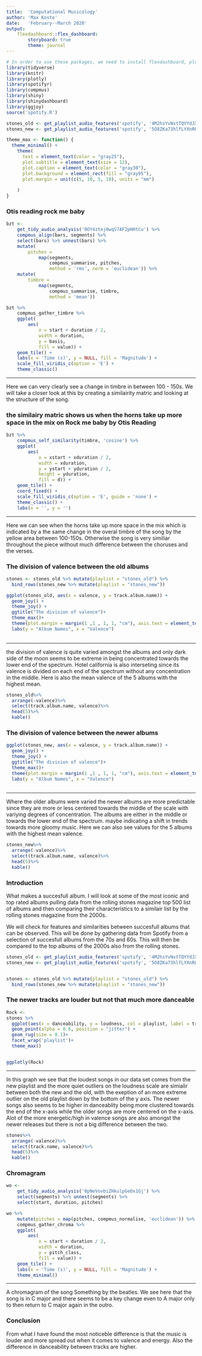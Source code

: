 ```yaml
---
title:  'Computational Musicology'
author: 'Max Koste'
date:   'February--March 2020'
output: 
    flexdashboard::flex_dashboard:
        storyboard: true
        theme: journal
---
```


```r
# In order to use these packages, we need to install flexdashboard, plotly, and Cairo.
library(tidyverse)
library(knitr)
library(plotly)
library(spotifyr)
library(compmus)
library(shiny)
library(shinydashboard)
library(ggjoy)
source('spotify.R')

stones_old <- get_playlist_audio_features('spotify', '4M2hsYvNxtTQYYdJXM7nZf')
stones_new <- get_playlist_audio_features('spotify', '5O8ZKa73hlfLYXnRLbU1xk')

theme_max <- function() {
  theme_minimal() +
    theme(
      text = element_text(color = "gray25"),
      plot.subtitle = element_text(size = 12),
      plot.caption = element_text(color = "gray30"),
      plot.background = element_rect(fill = "gray95"),
      plot.margin = unit(c(5, 10, 5, 10), units = "mm")
      
    )
}

```


### Otis reading rock me baby

```r
bzt <- 
    get_tidy_audio_analysis('0OY4ztej0wqS7AF2pHHtCu') %>% 
    compmus_align(bars, segments) %>% 
    select(bars) %>% unnest(bars) %>% 
    mutate(
        pitches = 
            map(segments, 
                compmus_summarise, pitches, 
                method = 'rms', norm = 'euclidean')) %>% 
    mutate(
        timbre = 
            map(segments, 
                compmus_summarise, timbre, 
                method = 'mean'))
```

```r
bzt %>% 
    compmus_gather_timbre %>% 
    ggplot(
        aes(
            x = start + duration / 2, 
            width = duration, 
            y = basis, 
            fill = value)) + 
    geom_tile() +
    labs(x = 'Time (s)', y = NULL, fill = 'Magnitude') +
    scale_fill_viridis_c(option = 'E') +
    theme_classic()
```

***

Here we can very clearly see a change in timbre in between 100 - 150s. We will take a closer look at this by creating a similairity matric and looking at the structure of the song. 

### the similairy matric shows us when the horns take up more space in the mix on Rock me baby by Otis Reading {data-commentary-width=350}


```r
bzt %>% 
    compmus_self_similarity(timbre, 'cosine') %>% 
    ggplot(
        aes(
            x = xstart + xduration / 2, 
            width = xduration,
            y = ystart + yduration / 2,
            height = yduration,
            fill = d)) + 
    geom_tile() +
    coord_fixed() +
    scale_fill_viridis_c(option = 'E', guide = 'none') +
    theme_classic() +
    labs(x = '', y = '')
```

***

Here we can see when the horns take up more space in the mix which is indicated by a the same change in the overal timbre of the song by the yellow area between 100-150s. Otherwise the song is very similiar throughout the piece without much difference between the choruses and the verses. 

### The division of valence between the old albums

```r



stones <- stones_old %>% mutate(playlist = "stones_old") %>%
  bind_rows(stones_new %>% mutate(playlist = "stones_new"))

ggplot(stones_old, aes(x = valence, y = track.album.name)) + 
  geom_joy() + 
  theme_joy() +
  ggtitle("The division of valence")+
  theme_max()+
  theme(plot.margin = margin(1 ,1 , 1, 1, "cm"), axis.text = element_text(size = 5))+
  labs(y = "Album Names", x = "Valence")
  

```

***
the division of valence is quite varied amongst the albums and only dark side of the moon seems to be extreme in being concentrated towards the lower end of the spectrum. Hotel california is also interseting since its valence is divided on each end of the spectrum without any concentration in the middle. Here is also the mean valence of the 5 albums with the highest mean. 

```r
stones_old%>%
  arrange(-valence)%>%
  select(track.album.name, valence)%>%
  head(5)%>%
  kable()
```

### The division of valence between the newer albums

```r
ggplot(stones_new, aes(x = valence, y = track.album.name)) + 
  geom_joy() + 
  theme_joy() +
  ggtitle("The division of valence")+
  theme_max()+
  theme(plot.margin = margin(1 ,1 , 1, 1, "cm"), axis.text = element_text(size = 10))+
  labs(y = "Album Names", x = "Valence")
  

```

***

Where the older albums were varied the newer albums are more predictable since they are more or less centered towards the middle of the scale with variying degrees of concentration. The albums are either in the middle or towards the lower end of the spectrum. maybe indicating a shift in trends towards more gloomy music. Here we can also see values for the 5 albums with the highest mean valence.

```r
stones_new%>%
  arrange(-valence)%>%
  select(track.album.name, valence)%>%
  head(5)%>%
  kable()

```

### Introduction

What makes a succesfull album. I will look at some of the most iconic and top rated albums pulling data from the rolling stones magazine top 500 list of albums and then comparing their characteristics to a similair list by the rolling stones magazine from the 2000s. 

We will check for features and similarities between succesfull albums that can be observed. This will be done by gathering data from Spotify from a selection of succesfull albums from the 70s and 60s. This will then be compared to the top albums of the 2000s also from the rolling stones. 

```r
stones_old <- get_playlist_audio_features('spotify', '4M2hsYvNxtTQYYdJXM7nZf')
stones_new <- get_playlist_audio_features('spotify', '5O8ZKa73hlfLYXnRLbU1xk')


stones <- stones_old %>% mutate(playlist = "stones_old") %>%
  bind_rows(stones_new %>% mutate(playlist = "stones_new"))
```


### The newer tracks are louder but not that much more danceable


```r


Rock <-
stones %>%
  ggplot(aes(x = danceability, y = loudness, col = playlist, label = track.name, size = (valence/energy))) + 
  geom_point(alpha = 0.6, position = "jitter") + 
  geom_rug(size = 0.1)+
  facet_wrap('playlist')+
  theme_max()


ggplotly(Rock)
```

***

In this graph we see that the loudest songs in our data set comes from the new playlist and the more quiet outliers on the loudness scale are simialir between both the new and the old, with the exeption of an more extreme outlier on the old playlist down by the bottom of the y axis. The newer songs also seems to be higher in danceablity being more clustered towards the end of the x-axis while the older songs are more centered on the x-axis. Alot of the more energetic/high in valence songs are also amongst the newer releases but there is not a big difference between the two. 

```r
stones%>%
  arrange(-valence)%>%
  select(track.name, valence)%>%
  head(5)%>%
  kable()

```





### Chromagram {data-commentary-width=400}

```r

wo <- 
    get_tidy_audio_analysis('0pNeVovbiZHkulpGeOx1Gj') %>% 
    select(segments) %>% unnest(segments) %>% 
    select(start, duration, pitches)

wo %>% 
    mutate(pitches = map(pitches, compmus_normalise, 'euclidean')) %>% 
    compmus_gather_chroma %>% 
    ggplot(
        aes(
            x = start + duration / 2, 
            width = duration, 
            y = pitch_class, 
            fill = value)) + 
    geom_tile() +
    labs(x = 'Time (s)', y = NULL, fill = 'Magnitude') +
    theme_minimal()
```

***

A chromagram of the song Something by the beatles. We see here that the song is in C major and there seems to be a key change even to A major only to then return to C major again in the outro. 




### Conclusion
From what I have found the most noticeble difference is that the music is louder and more spread out when it comes to valence and energy. Also the difference in danceability between tracks are higher. 

